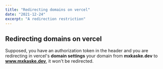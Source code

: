 ```yaml
---
title: "Redirecting domains on vercel"
date: "2021-12-24"
excerpt: "A redirection restriction"
---
```


## Redirecting domains on vercel

Supposed, you have an authorization token in the header and you are redirecting in vercel's **domain settings** your domain from **mxkaske.dev** to **www.mxkaske.dev**, it won't be redirected.
